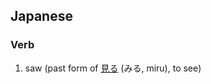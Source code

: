 ==Japanese==

===Verb===
{{infl|ja|verb}}

# {{ja-def|見た}} saw (past form of [[見る]] (みる, miru), to see)